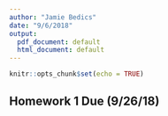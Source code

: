 ```yaml
---
author: "Jamie Bedics"
date: "9/6/2018"
output:
  pdf_document: default
  html_document: default
---
```


```r
knitr::opts_chunk$set(echo = TRUE)
```

## Homework 1 Due (9/26/18)

